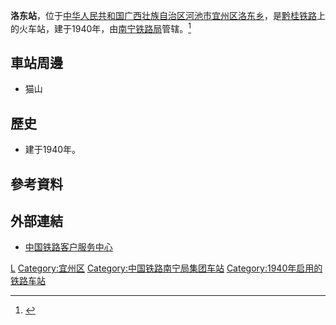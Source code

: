 {{Distinguish|洛阳东站}}
{{Infobox China railway station
|车站名称 = 洛东站
|图片 = 
|图片介绍 = 
|其他名称 =
|车站拼音 = Luodong
|英文名称 = Luodong Railway Station
|车站代码 = 37340<ref>{{cite book|title=中华人民共和国铁路车站代码（GB/T 10302-2010）|publisher=中国标准出版社|year=2010|isbn=155066140495|ignore-isbn-error=true|pages=24}}</ref>
|电报码 = 
|拼音码 =
|车站位置 = [[广西壮族自治区|广西壮族自治区]][[河池市|河池市]][[宜州区|宜州区]][[洛东乡|洛东乡]]
|坐标 = 
|归属 = [[南宁铁路局|南宁铁路局]]
|线路 = [[黔桂铁路|黔桂铁路]]
|车站等级 = [[四等站_(中铁)|四等站]]
|月台数目 = 
|站台面 = 
|股道数目 = 
|网站 = 
}}
'''洛东站'''，位于[[中华人民共和国|中华人民共和国]][[广西壮族自治区|广西壮族自治区]][[河池市|河池市]][[宜州区|宜州区]][[洛东乡|洛东乡]]，是[[黔桂铁路|黔桂铁路]]上的火车站，建于1940年，由[[南宁铁路局|南宁铁路局]]管辖。<ref>{{Cite web |url=http://search.huochepiao.com/huochezhan/jieshao/1908.htm |title=洛东火车站介绍 |access-date=2017-02-16 |archive-date=2016-08-02 |archive-url=https://web.archive.org/web/20160802164405/http://search.huochepiao.com/huochezhan/jieshao/1908.htm |dead-url=no }}</ref>
==車站周邊==
* 猫山

==歷史==
* 建于1940年。
==參考資料==
{{reflist}}

==外部連結==
* [http://www.12306.cn/mormhweb/ 中国铁路客户服务中心] {{Wayback|url=http://www.12306.cn/mormhweb/ |date=20180205163941 }}
{{China-rail-stub}}
{{黔桂铁路}}
[[Category:河池市铁路车站|L]]
[[Category:宜州区|Category:宜州区]]
[[Category:中国铁路南宁局集团车站|Category:中国铁路南宁局集团车站]]
[[Category:1940年启用的铁路车站|Category:1940年启用的铁路车站]]